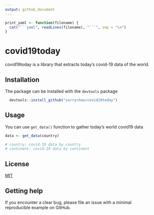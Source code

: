 ```yaml
---
output: github_document
---
```


<!-- README.md is generated from README.Rmd. Please edit that file -->

```r
print_yaml <- function(filename) {
  cat("```yaml", readLines(filename), "```", sep = "\n")
}
```


# covid19today

covid19today is a library that extracts today's covid-19 data of the world.



## Installation

The package can be installed with the `devtools` package

```r
  devtools::install_github("sorrychoe/covid19today")
```
    

## Usage

You can use `get_data()` function to gather today's world covid19 data

```r
data <- get_data(country)

# country: covid-19 data by country
# continent: covid-19 data by continent
```

## License

[MIT](https://choosealicense.com/licenses/mit/)

## Getting help

If you encounter a clear bug, please file an issue with a minimal reproducible example on GitHub. 
